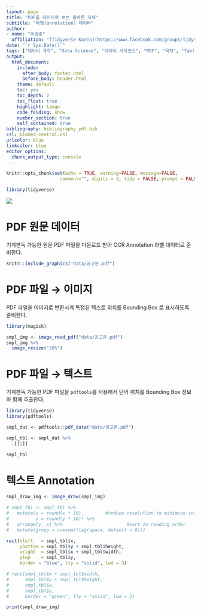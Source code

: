 ```yaml
---
layout: page
title: "PDF를 데이터로 보는 올바른 자세"
subtitle: "라벨(annotation) 데이터"
author:
- name: "이광춘"
  affiliation: "[Tidyverse Korea](https://www.facebook.com/groups/tidyverse/)"
date: "`r Sys.Date()`"
tags: ["데이터 과학", "Data Science", "데이터 사이언스", "PDF", "목차", "Table of Contents", "TOC", "OCR", "광학문자인식", "Optical Character Recognition", "Annotation", "라벨"]
output:
  html_document: 
    include:
      after_body: footer.html
      before_body: header.html
    theme: default
    toc: yes
    toc_depth: 2
    toc_float: true
    highlight: tango
    code_folding: show
    number_section: true
    self_contained: true
bibliography: bibliography_pdf.bib
csl: biomed-central.csl
urlcolor: blue
linkcolor: blue
editor_options: 
  chunk_output_type: console
---
```


```r
knitr::opts_chunk$set(echo = TRUE, warning=FALSE, message=FALSE,
                    comment="", digits = 3, tidy = FALSE, prompt = FALSE, fig.align = 'center')

library(tidyverse)
```

![](fig/pdf-annotation-dataset.png)


# PDF 원문 데이터 {#pdf-raw-data}

기계판독 가능한 원문 PDF 파일을 다운로드 받아 OCR Annotation 라벨 데이터로 준비한다.

``` r

knitr::include_graphics("data/공고문.pdf")

```

# PDF 파일 &rarr; 이미지 {#pdf-to-image}

PDF 파일을 이미지로 변환시켜 특정된 텍스트 위치를 Bounding Box 로 표시하도록 준비한다.

``` r
library(magick)

smpl_img <- image_read_pdf("data/공고문.pdf")
smpl_img %>% 
  image_resize("20%")
```


# PDF 파일 &rarr; 텍스트 {#pdf-text}

기계판독 가능한 PDF 파일을 `pdftools`를 사용해서 단어 위치를 Bounding Box 정보와 함께 추출한다.

``` r
library(tidyverse)
library(pdftools)

smpl_dat <- pdftools::pdf_data("data/공고문.pdf")

smpl_tbl <- smpl_dat %>% 
  .[[1]]

smpl_tbl
```

# 텍스트 Annotation {#pdf-text-annotation}


``` r
smpl_draw_img <- image_draw(smpl_img) 

# smpl_tbl <- smpl_tbl %>% 
#   mutate(x = round(x * 10),        #reduce resolution to minimise inconsistent coordinates
#          y = round(y * 10)) %>% 
#   arrange(y, x) %>%                        #sort in reading order
#   mutate(group = cumsum(!lag(space, default = 0)))

rect(xleft   = smpl_tbl$x, 
     ybottom = smpl_tbl$y + smpl_tbl$height, 
     xright  = smpl_tbl$x + smpl_tbl$width, 
     ytop    = smpl_tbl$y, 
     border = "blue", lty = "solid", lwd = 3)

# rect(smpl_tbl$x + smpl_tbl$width, 
#      smpl_tbl$y + smpl_tbl$height,
#      smpl_tbl$x,
#      smpl_tbl$y, 
#      border = "green", lty = "solid", lwd = 3)

print(smpl_draw_img)
```

